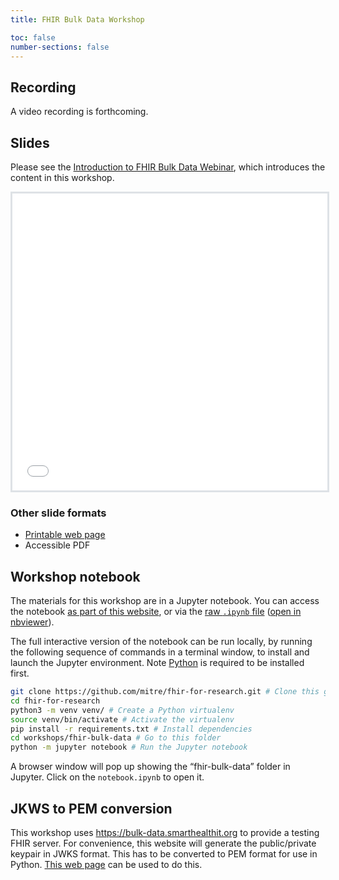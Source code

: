```yaml
---
title: FHIR Bulk Data Workshop

toc: false
number-sections: false
---
```


## Recording

A video recording is forthcoming.

## Slides

::: callout-note
Please see the [Introduction to FHIR Bulk Data Webinar](../../webinars/bulk-data/index.qmd), which introduces the content in this workshop.
:::

```{=html}
<iframe style="border: 3px solid #dee2e6; width: 100%; height: 475px;" src="slides.html" title="FHIR Bulk Data workshop slides, powered by Revealjs. A link to an accessible PDF of these slides is in the section below."></iframe>
```
### Other slide formats

-   [Printable web page](slides.html?print-pdf)
-   Accessible PDF

## Workshop notebook

The materials for this workshop are in a Jupyter notebook. You can access the notebook [as part of this website](notebook.html), or via the [raw `.ipynb` file](https://github.com/mitre/fhir-for-research/blob/main/workshops/fhir-bulk-data/notebook.ipynb) ([open in nbviewer](https://nbviewer.org/github/mitre/fhir-for-research/blob/main/workshops/fhir-bulk-data/notebook.ipynb)).

The full interactive version of the notebook can be run locally, by running the following sequence of commands in a terminal window, to install and launch the Jupyter environment. Note [Python](https://docs.python.org/3/using/index.html) is required to be installed first.

``` sh
git clone https://github.com/mitre/fhir-for-research.git # Clone this git repository
cd fhir-for-research
python3 -m venv venv/ # Create a Python virtualenv
source venv/bin/activate # Activate the virtualenv
pip install -r requirements.txt # Install dependencies
cd workshops/fhir-bulk-data # Go to this folder
python -m jupyter notebook # Run the Jupyter notebook
```

A browser window will pop up showing the "fhir-bulk-data" folder in Jupyter. Click on the `notebook.ipynb` to open it.

## JKWS to PEM conversion

This workshop uses <https://bulk-data.smarthealthit.org> to provide a testing FHIR server. For convenience, this website will generate the public/private keypair in JWKS format. This has to be converted to PEM format for use in Python. [This web page](pem.html) can be used to do this.

